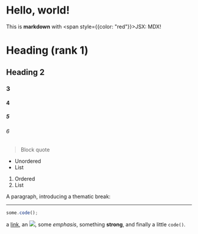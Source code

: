 
# Hello, world!

This is **markdown** with <span style={{color: "red"}}>JSX</span>: MDX!

# Heading (rank 1)

## Heading 2

### 3

#### 4

##### 5

###### 6

> Block quote

- Unordered
- List

1. Ordered
2. List

A paragraph, introducing a thematic break:

---

```js
some.code();
```

a [link](https://example.com), an <img src={logo} />, some _emphasis_,
something **strong**, and finally a little `code()`.
